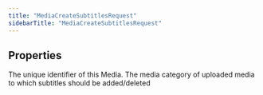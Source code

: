 ```yaml
---
title: "MediaCreateSubtitlesRequest"
sidebarTitle: "MediaCreateSubtitlesRequest"
---
```


## Properties

<ResponseField name="id" type="string">
The unique identifier of this Media.

</ResponseField>

<ResponseField name="mediaCategory" type="&quot;AmplifyVideo&quot; | &quot;TweetVideo&quot;">
The media category of uploaded media to which subtitles should be added/deleted

</ResponseField>

<ResponseField name="subtitles" type="Object">
<Expandable title="properties">
<ResponseField name="displayName" type="string">
</ResponseField>

<ResponseField name="id" type="string">
</ResponseField>

<ResponseField name="languageCode" type="string">
</ResponseField>
</Expandable>
</ResponseField>
